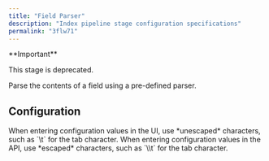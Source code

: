 ```yaml
---
title: "Field Parser"
description: "Index pipeline stage configuration specifications"
permalink: "3flw71"
---
```


<Note>
**Important**

This stage is deprecated.
</Note>

Parse the contents of a field using a pre-defined parser.

## Configuration

<Tip>
When entering configuration values in the UI, use *unescaped* characters, such as `\t` for the tab character. When entering configuration values in the API, use *escaped* characters, such as `\\t` for the tab character.
</Tip>


<SchemaParamFields schema={schema}/>